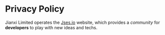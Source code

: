 # Privacy Policy

Jianxi Limited operates the [Jses.io](https://jses.io) website, which provides a _community_ for **developers** to play with new ideas and techs.